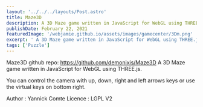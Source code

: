 ```yaml
---
layout: '../../../layouts/Post.astro'
title: Maze3D
description: A 3D Maze game written in JavaScript for WebGL using THREE.js.
publishDate: February 22, 2021
featuredImage: '/webjamie.github.io/assets/images/gamecenter/3Dm.png'
excerpt: ' A 3D Maze game written in JavaScript for WebGL using THREE.js.'
tags: ['Puzzle']
---
```

Maze3D
github repo: https://github.com/demonixis/Maze3D
A 3D Maze game written in JavaScript for WebGL using THREE.js.

You can control the camera with up, down, right and left arrows keys or use the virtual keys on bottom right.

Author : Yannick Comte Licence : LGPL V2
